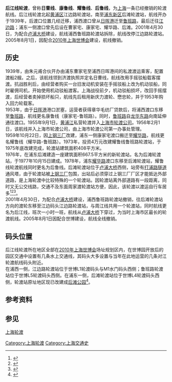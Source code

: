 '''后江线轮渡'''，曾称'''日曹线'''、'''康鲁线'''、'''耀鲁线'''、'''后鲁线'''，为[[上海|上海]]一条已经撤销的轮渡航线。后江线轮渡北起[[黄浦区|黄浦区]]江边路轮渡站，南至[[浦东新区|浦东新区]]后滩轮渡站，航线开办于1939年，后渡口位置几经迁移，浦西渡口曾从[[日晖港|日晖港]]迁至[[鲁班路|鲁班路]]，最后迁往[[江边路|江边路]]；浦东一侧渡口曾先后设在曹家宅、康家宅、耀华路、后滩。2001年4月30日，为配合[[卢浦大桥|卢浦大桥]]建设，航线浦西鲁班路轮渡站拆除，航线改停江边路轮渡站。2005年8月1日，因配合[[2010年上海世博会|2010年上海世博会]]建设，航线撤销。

== 历史 ==
1939年，由朱元甫合伙开办由浦东曹家宅至浦西日晖港间的私渡渡运乘客，配置渡船2艘。之后，该航线领到济渡执照并定名日曹线，航线改用手摇驳船载客摆渡。抗战胜利后，由经营者购买一台旧发动机安装在手摇驳船上改为机动驳船，同时雇佣司机，开始使用机动驳船渡客。上海战役前夕，机动驳船损坏，改回手摇摆渡，后经营者卖掉损坏船只，航线先后租用新庆力渡轮、懋忠轮，并于1953年购入回力轮载客。
<br>1953年，由于[[日晖港|日晖港]]港口淤塞，运营者获得章华毛纺厂贷款后，将浦西渡口东移至[[鲁班路|鲁班路]]，航线更名康鲁线（康家宅-鲁班路）。同时，[[鲁班路|鲁班路]]自[[龙华东路|龙华东路]]向南延伸通往渡口。1955年9月1日，[[黄浦江|黄浦江]]私营轮渡并入[[上海市轮渡公司|上海市轮渡公司]]。1956年2月1日，该航线并入上海市轮渡公司，由上海市轮渡公司第一办事处管理。
<br>1959年10月22日，因[[上钢三厂|上钢三厂]]改建，浦东一侧康家宅渡口搬迁至[[耀华路|耀华路]]，航线更名耀鲁线（耀华路-鲁班路）。1973年，投资4万元改建耀鲁线鲁班路轮渡站，于1975年底改建完成，轮渡站建筑面积408平方米。
<br>1976年，在浦东后滩建造一座建筑面积667.5平方米的新轮渡站，名为后滩轮渡站，于1977年10月15日建成。1978年，浦东[[耀华路|耀华路]]渡口东移至后滩轮渡站，耀鲁线轮渡航线同时更名为后鲁线。后滩轮渡站位于[[卢浦大桥|卢浦大桥]]西侧，站旁有[[打浦路隧道|打浦路隧道]]通风塔，由于轮渡站被[[上钢三厂|上钢三厂]]包围，出站后必须穿过上钢三厂厂区才能抵达外部道路，是上海轮渡中比较特殊的一个轮渡站。因轮渡站离外部道路有一段距离，同时又无公交线路，交通不及东面周家渡轮渡站方便，因此，该轮渡以渡运自行车居多<ref>{{Cite web |url=http://www.shtong.gov.cn/newsite/node2/node2247/node4587/node79558/node79570/userobject1ai104071.html |title=上海市地方志 上海通志 >> 第二十八卷交通运输（上） >> 第六章内河运输 >> 节 |accessdate=2019-04-15 |archive-date=2011-08-04 |archive-url=https://web.archive.org/web/20110804232903/http://www.shtong.gov.cn/newsite/node2/node2247/node4587/node79558/node79570/userobject1ai104071.html |dead-url=no }}</ref><ref>{{Cite web |url=http://www.shtong.gov.cn/newsite/node2/node4/node2249/luwan/node36613/node36615/node62677/userobject1ai21582.html |title=上海市地方志 区县志 >> 区志 >> 卢湾区志 >> 第十一编交通运输·邮电 >> 第一章客运 >> 节 |accessdate=2019-04-15 |archive-date=2016-03-26 |archive-url=https://web.archive.org/web/20160326130426/http://www.shtong.gov.cn/Newsite/node2/node4/node2249/luwan/node36613/node36615/node62677/userobject1ai21582.html |dead-url=no }}</ref><ref>{{Cite web |url=http://www.shtong.gov.cn/newsite/node2/node2245/node4501/node56018/node56020/userobject1ai43385.html |title=上海市地方志 专业志 >> 上海内河航运志 >> 第六章渡运 >> 节 |accessdate=2019-04-15 |archive-date=2014-01-01 |archive-url=https://web.archive.org/web/20140101093158/http://www.shtong.gov.cn/newsite/node2/node2245/node4501/node56018/node56020/userobject1ai43385.html |dead-url=no }}</ref>。
<br>2001年4月30日，为配合[[卢浦大桥|卢浦大桥]]建设，浦西鲁班路轮渡站撤销，往后滩轮渡站方向的渡轮东移至江边码头江边路轮渡站，与周江线共用一个轮渡站，同时航线更名为后江线，班次一小时一班，航线从[[卢浦大桥|卢浦大桥]]下穿过，为当时上海市区最长的轮渡航线。2005年8月1日因配合世博建设，航线全线撤销。

== 码头位置 ==
后江线轮渡所在地区全部在[[2010年上海世博会|2010年上海世博会]]场址规划区内，在世博园开放后的园区交通中设置有几条水上交通线，其码头大多设置与当年在此地运营的几条对江轮渡航线码头附近。
<br>在浦西一侧，江边路轮渡站位于世博L1轮渡码头与M1水门码头西侧；鲁班路轮渡站位于世博L5轮渡码头西侧。在浦东一侧，后滩轮渡站位于世博L4轮渡码头西侧，轮渡站原址地区现已改建成[[后滩公园|后滩公园]]<ref>{{Cite web |url=http://www.expo2010.cn/zt/2010/jt/index.htm |title=2010年上海世博会交通指南 |accessdate=2011-06-26 |archive-date=2011-07-14 |archive-url=https://web.archive.org/web/20110714113715/http://www.expo2010.cn/zt/2010/jt/index.htm |dead-url=no }}</ref>。

==参考资料==
{{reflist}}

== 参见 ==
[[上海轮渡|上海轮渡]]

{{模板:上海市轮渡有限公司黄浦江对江轮渡航线}}
{{Crossings navbox
|structure= Crossings
|place= [[黄浦江|黄浦江]]
|bridge= '''后江线轮渡'''<br/><small>（已撤销）</small>
|bridge signs= 
|upstream= [[上海轨道交通8号线|轨道交通8号线区间隧道]]
|upstream signs= [[File:SML8.svg|10px]]
|downstream= [[南南线轮渡|南南线轮渡]]<br/><small>（已撤销）</small>
|downstream signs= 
}}

[[Category:上海轮渡|Category:上海轮渡]]
[[Category:上海交通史|Category:上海交通史]]